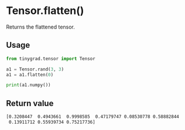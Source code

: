 # Tensor.flatten()

Returns the flattened tensor.

## Usage
```python copy
from tinygrad.tensor import Tensor

a1 = Tensor.rand(3, 3)
a1 = a1.flatten(0)

print(a1.numpy())
```

## Return value
```bash
[0.3208447  0.4943661  0.9998585  0.47179747 0.08530778 0.58882844
 0.13911712 0.55939734 0.75217736]
```